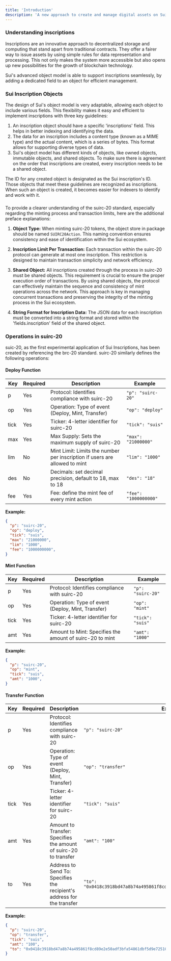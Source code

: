 ```yaml
---
title: 'Introduction'
description: 'A new approach to create and manage digital assets on Sui'
---
```


### Understanding inscriptions
Inscriptions are an innovative approach to decentralized storage and computing that stand apart from traditional contracts. They offer a fairer way to issue assets by using simple rules for data representation and processing. This not only makes the system more accessible but also opens up new possibilities for the growth of blockchain technology.

Sui's advanced object model is able to support inscriptions seamlessly, by adding a dedicated field to an object for efficient management.

### Sui Inscription Objects
The design of Sui's object model is very adaptable, allowing each object to include various fields. This flexibility makes it easy and efficient to implement inscriptions with three key guidelines:
1. An inscription object should have a specific 'inscriptions' field. This helps in better indexing and identifying the data.
2. The data for an inscription includes a content type (known as a MIME type) and the actual content, which is a series of bytes. This format allows for supporting diverse types of data.
3. Sui's object model has different kinds of objects, like owned objects, immutable objects, and shared objects. To make sure there is agreement on the order that inscriptions are created, every inscription needs to be a shared object.

The ID for any created object is designated as the Sui inscription's ID. Those objects that meet these guidelines are recognized as inscriptions. When such an object is created, it becomes easier for indexers to identify and work with it.

###


To provide a clearer understanding of the suirc-20 standard, especially regarding the minting process and transaction limits, here are the additional preface explanations:

1. **Object Type:** When minting suirc-20 tokens, the object store in package should be named `SUIRC20Action`. This naming convention ensures consistency and ease of identification within the Sui ecosystem.

2. **Inscription Limit Per Transaction:** Each transaction within the suirc-20 protocol can generate at most one inscription. This restriction is designed to maintain transaction simplicity and network efficiency.

3. **Shared Object:** All inscriptions created through the process in suirc-20 must be shared objects. This requirement is crucial to ensure the proper execution order of transactions. By using shared objects, the protocol can effectively maintain the sequence and consistency of mint operations across the network. This approach is key in managing concurrent transactions and preserving the integrity of the minting process in the Sui ecosystem.

4. **String Format for Inscription Data:** The JSON data for each inscription must be converted into a string format and stored within the 'fields.inscription' field of the shared object.

### Operations in suirc-20


suic-20, as the first experimental application of Sui Inscriptions, has been created by referencing the brc-20 standard. suirc-20 similarly defines the following operations:

#### Deploy Function
| Key  | Required | Description | Example |
| ---- | -------- | ----------- | ------- |
| p    | Yes      | Protocol: Identifies compliance with suirc-20 | `"p": "suirc-20"` |
| op   | Yes      | Operation: Type of event (Deploy, Mint, Transfer) | `"op": "deploy"` |
| tick | Yes      | Ticker: 4-letter identifier for suirc-20 | `"tick": "suis"` |
| max  | Yes      | Max Supply: Sets the maximum supply of suirc-20 | `"max": "21000000"` |
| lim  | No       | Mint Limit: Limits the number per inscription if users are allowed to mint | `"lim": "1000"` |
| des  | No       | Decimals: set decimal precision, default to 18, max to 18 | `"des": "18"` |
| fee  | Yes       | Fee: define the mint fee of every mint action | `"fee": "1000000000"` |

**Example:**
```json
{
  "p": "suirc-20",
  "op": "deploy",
  "tick": "suis",
  "max": "21000000",
  "lim": "1000",
  "fee": "1000000000",
}
```


#### Mint Function
| Key  | Required | Description | Example |
| ---- | -------- | ----------- | ------- |
| p    | Yes      | Protocol: Identifies compliance with suirc-20 | `"p": "suirc-20"` |
| op   | Yes      | Operation: Type of event (Deploy, Mint, Transfer) | `"op": "mint"` |
| tick | Yes      | Ticker: 4-letter identifier for suirc-20 | `"tick": "suis"` |
| amt  | Yes      | Amount to Mint: Specifies the amount of suirc-20 to mint | `"amt": "1000"` |


**Example:**
```json
{
  "p": "suirc-20",
  "op": "mint",
  "tick": "suis",
  "amt": "1000",
}
```

#### Transfer Function
| Key  | Required | Description | Example |
| ---- | -------- | ----------- | ------- |
| p    | Yes      | Protocol: Identifies compliance with suirc-20 | `"p": "suirc-20"` |
| op   | Yes      | Operation: Type of event (Deploy, Mint, Transfer) | `"op": "transfer"` |
| tick | Yes      | Ticker: 4-letter identifier for suirc-20 | `"tick": "suis"` |
| amt  | Yes      | Amount to Transfer: Specifies the amount of suirc-20 to transfer | `"amt": "100"` |
| to   | Yes      | Address to Send To: Specifies the recipient's address for the transfer | `"to": "0x0418c3918bd47a8b74a495861f8cd89e2e50adf3bfa54861dbf5d9e725101573"` |

**Example:**
```json
{
  "p": "suirc-20",
  "op": "transfer",
  "tick": "suis",
  "amt": "100",
  "to": "0x0418c3918bd47a8b74a495861f8cd89e2e50adf3bfa54861dbf5d9e725101573"
}
```
